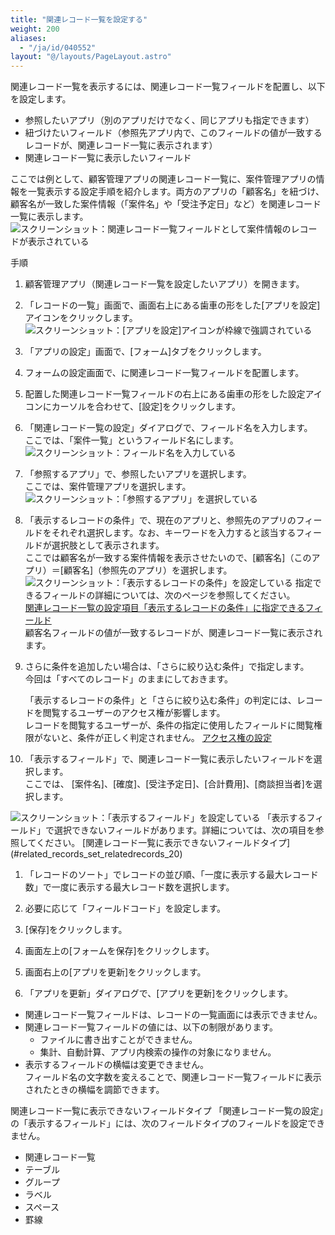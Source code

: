 ```yaml
---
title: "関連レコード一覧を設定する"
weight: 200
aliases:
  - "/ja/id/040552"
layout: "@/layouts/PageLayout.astro"
---
```




関連レコード一覧を表示するには、関連レコード一覧フィールドを配置し、以下を設定します。

* 参照したいアプリ（別のアプリだけでなく、同じアプリも指定できます）
* 紐づけたいフィールド（参照先アプリ内で、このフィールドの値が一致するレコードが、関連レコード一覧に表示されます）
* 関連レコード一覧に表示したいフィールド

ここでは例として、顧客管理アプリの関連レコード一覧に、案件管理アプリの情報を一覧表示する設定手順を紹介します。両方のアプリの「顧客名」を紐づけ、顧客名が一致した案件情報（「案件名」や「受注予定日」など）を関連レコード一覧に表示します。
<Img src="/k/kintone/img-ja/set_relatedrecords_05.png" alt="スクリーンショット：関連レコード一覧フィールドとして案件情報のレコードが表示されている" />

<Heading id="related_records_set_relatedrecords_10">手順</Heading>
1. 顧客管理アプリ（関連レコード一覧を設定したいアプリ）を開きます。

1. 「レコードの一覧」画面で、画面右上にある歯車の形をした[アプリを設定]アイコンをクリックします。  
   <Img src="/k/kintone/img/settings_new_icon.png" alt="スクリーンショット：[アプリを設定]アイコンが枠線で強調されている" />

1. 「アプリの設定」画面で、[フォーム]タブをクリックします。

1. フォームの設定画面で、に関連レコード一覧フィールドを配置します。

1. 配置した関連レコード一覧フィールドの右上にある歯車の形をした設定アイコンにカーソルを合わせて、[設定]をクリックします。

1. 「関連レコード一覧の設定」ダイアログで、フィールド名を入力します。  
  ここでは、「案件一覧」というフィールド名にします。  
   <Img src="/k/kintone/img-ja/set_relatedrecords_01.png" alt="スクリーンショット：フィールド名を入力している" />

1. 「参照するアプリ」で、参照したいアプリを選択します。  
  ここでは、案件管理アプリを選択します。
   <Img src="/k/kintone/img-ja/set_relatedrecords_02.png" alt="スクリーンショット：「参照するアプリ」を選択している" />

1. 「表示するレコードの条件」で、現在のアプリと、参照先のアプリのフィールドをそれぞれ選択します。なお、キーワードを入力すると該当するフィールドが選択肢として表示されます。  
    ここでは顧客名が一致する案件情報を表示させたいので、[顧客名]（このアプリ）＝[顧客名]（参照先のアプリ）を選択します。
   <Img src="/k/kintone/img-ja/set_relatedrecords_03.png" alt="スクリーンショット：「表示するレコードの条件」を設定している" />
  指定できるフィールドの詳細については、次のページを参照してください。  
  [関連レコード一覧の設定項目「表示するレコードの条件」に指定できるフィールド](/k/ja/id/040551.html)  
  顧客名フィールドの値が一致するレコードが、関連レコード一覧に表示されます。

1. さらに条件を追加したい場合は、「さらに絞り込む条件」で指定します。  
  今回は「すべてのレコード」のままにしておきます。

   <Warning>

   「表示するレコードの条件」と「さらに絞り込む条件」の判定には、レコードを閲覧するユーザーのアクセス権が影響します。  
   レコードを閲覧するユーザーが、条件の指定に使用したフィールドに閲覧権限がないと、条件が正しく判定されません。
   [アクセス権の設定](/k/ja/id/040588.html)

   
   </Warning>

1. 「表示するフィールド」で、関連レコード一覧に表示したいフィールドを選択します。  
 ここでは、 [案件名]、[確度]、[受注予定日]、[合計費用]、[商談担当者]を選択します。
  <Img src="/k/kintone/img-ja/set_relatedrecords_04.png" alt="スクリーンショット：「表示するフィールド」を設定している" />  
  「表示するフィールド」で選択できないフィールドがあります。詳細については、次の項目を参照してください。  
  [関連レコード一覧に表示できないフィールドタイプ](#related_records_set_relatedrecords_20)

1. 「レコードのソート」でレコードの並び順、「一度に表示する最大レコード数」で一度に表示する最大レコード数を選択します。

1. 必要に応じて「フィールドコード」を設定します。

1. [保存]をクリックします。

1. 画面左上の[フォームを保存]をクリックします。

1. 画面右上の[アプリを更新]をクリックします。  

1. 「アプリを更新」ダイアログで、[アプリを更新]をクリックします。  

<Note>

* 関連レコード一覧フィールドは、レコードの一覧画面には表示できません。
* 関連レコード一覧フィールドの値には、以下の制限があります。  
  * ファイルに書き出すことができません。
  * 集計、自動計算、アプリ内検索の操作の対象になりません。
* 表示するフィールドの横幅は変更できません。  
  フィールド名の文字数を変えることで、関連レコード一覧フィールドに表示されたときの横幅を調節できます。


</Note>

<Heading id="related_records_set_relatedrecords_20">関連レコード一覧に表示できないフィールドタイプ</Heading>
「関連レコード一覧の設定」の「表示するフィールド」には、次のフィールドタイプのフィールドを設定できません。

* 関連レコード一覧
* テーブル
* グループ
* ラベル
* スペース
* 罫線
